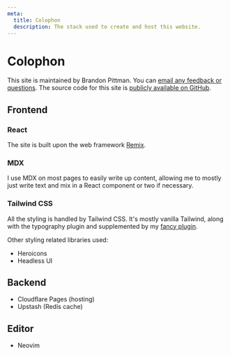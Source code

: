 ```yaml
---
meta:
  title: Colophon
  description: The stack used to create and host this website.
---
```


# Colophon

This site is maintained by Brandon Pittman. You can [email any feedback or questions](mailto:hey@blp.is). The source code for this site is [publicly available on GitHub](https://github.com/brandonpittman/site).

## Frontend

### React

The site is built upon the web framework [Remix](https://remix.run).

### MDX

I use MDX on most pages to easily write up content, allowing me to mostly just
write text and mix in a React component or two if necessary.

### Tailwind CSS

All the styling is handled by Tailwind CSS. It's mostly vanilla Tailwind, along
with the typography plugin and supplemented by my [fancy plugin][].

Other styling related libraries used:

- Heroicons
- Headless UI

## Backend

- Cloudflare Pages (hosting)
- Upstash (Redis cache)

## Editor

- Neovim

[fancy plugin]: https://github.com/brandonpittman/tailwindcss-plugin-fancy
